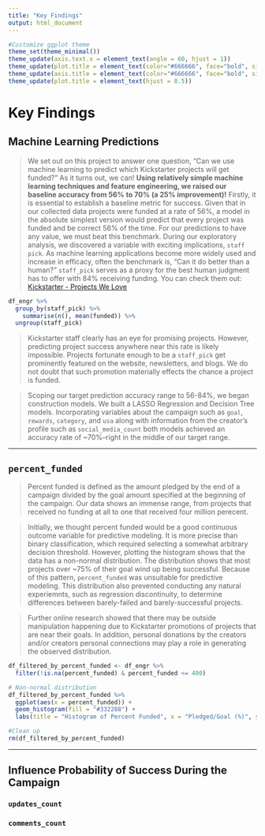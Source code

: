 ```yaml
---
title: "Key Findings"
output: html_document
---
```


```r
#Customize ggplot theme
theme_set(theme_minimal())
theme_update(axis.text.x = element_text(angle = 60, hjust = 1))
theme_update(plot.title = element_text(color="#666666", face="bold", size=22, hjust=0))
theme_update(axis.title = element_text(color="#666666", face="bold", size=18))
theme_update(plot.title = element_text(hjust = 0.5))
```

# Key Findings

## Machine Learning Predictions

> We set out on this project to answer one question, "Can we use machine learning to predict which Kickstarter projects will get funded?" As it turns out, we can! 
__Using relatively simple machine learning techniques and feature engineering, we raised our baseline accuracy from 56% to 
70% (a 25% improvement)!__
Firstly,  it is essential to establish a baseline metric for success. Given that in our collected data projects were funded at a rate of 56%, a model in the absolute simplest version would predict that every project was funded and be correct 56% of the time. For our predictions to have any value, we must beat this benchmark.
During our exploratory analysis, we discovered a variable with exciting implications, `staff pick`. As machine learning applications become more widely used and increase in efficacy, often the benchmark is, "Can it do better than a human?" `staff_pick` serves as a proxy for the best human judgment has to offer with 84% receiving funding.
You can check them out: [Kickstarter - Projects We Love](https://www.kickstarter.com/discover/recommended)

```r
df_engr %>%
  group_by(staff_pick) %>%
    summarise(n(), mean(funded)) %>% 
  ungroup(staff_pick)
```

> Kickstarter staff clearly has an eye for promising projects. However, predicting project success anywhere near this rate is likely impossible. Projects fortunate enough to be a `staff_pick` get prominently featured on the website, newsletters, and blogs. We do not doubt that such promotion materially effects the chance a project is funded. 

> Scoping our target prediction accuracy range to 56-84%, we began construction models.  We built a LASSO Regression and Decision Tree models. Incorporating variables about the campaign such as `goal`, `rewards`, `category`, and `usa` along with information from the creator's profile such as `social_media_count` both models achieved an accuracy rate of ~70%--right in the middle of our target range. 


***
## `percent_funded`
> Percent funded is defined as the amount pledged by the end of a campaign divided by the goal amount specified at the beginning of the campaign. Our data shows an immense range, from projects that received no funding at all to one that received four million perecent. 

> Initially, we thought percent funded would be a good continuous outcome variable for predictive modeling. It is more precise than binary classification, which required selecting a somewhat arbitrary decision threshold. However, plotting the histogram shows that the data has a non-normal distribution. The distribution shows that most projects over ~75% of their goal wind up being successful. Because of this pattern, `percent_funded` was unsuitable for predictive modeling. This distribution also prevented conducting any natural experiemnts, such as regression discontinuity, to determine differences between barely-failed and barely-successful projects.

> Further online research showed that there may be outside manipulation happening due to Kickstarter promotions of projects that are near their goals. In addition, personal donations by the creators and/or creators personal connections may play a role in generating the observed distribution.

```r

df_filtered_by_percent_funded <- df_engr %>%
  filter(!is.na(percent_funded) & percent_funded <= 400)

# Non-normal distribution
df_filtered_by_percent_funded %>% 
  ggplot(aes(x = percent_funded)) + 
  geom_histogram(fill = "#332288") +
  labs(title = "Histogram of Percent Funded", x = "Pledged/Goal (%)", y = "Number of Projects")

#Clean up
rm(df_filtered_by_percent_funded)
```

***
## Influence Probability of Success During the Campaign

### `updates_count`


### `comments_count`


